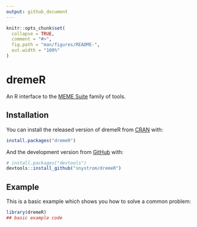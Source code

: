 ```yaml
---
output: github_document
---
```


<!-- README.md is generated from README.Rmd. Please edit that file -->

```r
knitr::opts_chunk$set(
  collapse = TRUE,
  comment = "#>",
  fig.path = "man/figures/README-",
  out.width = "100%"
)
```

# dremeR

<!-- badges: start -->
<!-- badges: end -->

An R interface to the [MEME Suite](http://meme-suite.org/) family of tools.

## Installation

You can install the released version of dremeR from [CRAN](https://CRAN.R-project.org) with:

``` r
install.packages("dremeR")
```

And the development version from [GitHub](https://github.com/) with:

``` r
# install.packages("devtools")
devtools::install_github("snystrom/dremeR")
```
## Example

This is a basic example which shows you how to solve a common problem:

```r
library(dremeR)
## basic example code
```

